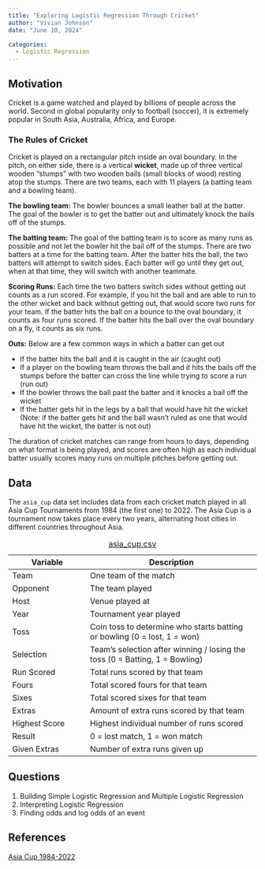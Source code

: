```yaml
---
title: "Exploring Logistic Regression Through Cricket"
author: "Vivian Johnson" 
date: "June 10, 2024" 

categories:
  - Logistic Regression  
---
```


## Motivation

Cricket is a game watched and played by billions of people across the world. Second in global popularity only to football (soccer), it is extremely popular in South Asia, Australia, Africa, and Europe.

### The Rules of Cricket

Cricket is played on a rectangular pitch inside an oval boundary. In the pitch, on either side, there is a vertical **wicket**, made up of three vertical wooden "stumps" with two wooden bails (small blocks of wood) resting atop the stumps. There are two teams, each with 11 players (a batting team and a bowling team).

**The bowling team:** The bowler bounces a small leather ball at the batter. The goal of the bowler is to get the batter out and ultimately knock the bails off of the stumps.

**The batting team:** The goal of the batting team is to score as many runs as possible and not let the bowler hit the bail off of the stumps. There are two batters at a time for the batting team. After the batter hits the ball, the two batters will attempt to switch sides. Each batter will go until they get out, when at that time, they will switch with another teammate.

**Scoring Runs:** Each time the two batters switch sides without getting out counts as a run scored. For example, if you hit the ball and are able to run to the other wicket and back without getting out, that would score two runs for your team. If the batter hits the ball on a bounce to the oval boundary, it counts as four runs scored. If the batter hits the ball over the oval boundary on a fly, it counts as six runs.

**Outs:** Below are a few common ways in which a batter can get out

-   If the batter hits the ball and it is caught in the air (caught out)
-   If a player on the bowling team throws the ball and it hits the bails off the stumps before the batter can cross the line while trying to score a run (run out)
-   If the bowler throws the ball past the batter and it knocks a bail off the wicket
-   If the batter gets hit in the legs by a ball that would have hit the wicket (Note: if the batter gets hit and the ball wasn't ruled as one that would have hit the wicket, the batter is not out)

The duration of cricket matches can range from hours to days, depending on what format is being played, and scores are often high as each individual batter usually scores many runs on multiple pitches before getting out.

## Data

The `asia_cup` data set includes data from each cricket match played in all Asia Cup Tournaments from 1984 (the first one) to 2022. The Asia Cup is a tournament now takes place every two years, alternating host cities in different countries throughout Asia.

| Variable      | Description                                                              |
|-----------------------|-------------------------------------------------|
| Team          | One team of the match                                                    |
| Opponent      | The team played                                                          |
| Host          | Venue played at                                                          |
| Year          | Tournament year played                                                   |
| Toss          | Coin toss to determine who starts batting or bowling (0 = lost, 1 = won) |
| Selection     | Team's selection after winning / losing the toss (0 = Batting, 1 = Bowling)                     |
| Run Scored    | Total runs scored by that team                                           |
| Fours         | Total scored fours for that team                                         |
| Sixes         | Total scored sixes for that team                                         |
| Extras        | Amount of extra runs scored by that team                                 |
| Highest Score | Highest individual number of runs scored                                 |
| Result        | 0 = lost match, 1 = won match                                            |
| Given Extras  | Number of extra runs given up                                            |

: [asia_cup.csv](stat_289_score/vgjohn/cricket_module/Data_Repo_Submission/asia_cup.csv)

## Questions

1.  Building Simple Logistic Regression and Multiple Logistic Regression
2.  Interpreting Logistic Regression
3.  Finding odds and log odds of an event

## References

[Asia Cup 1984-2022](https://www.kaggle.com/datasets/hasibalmuzdadid/asia-cup-cricket-1984-to-2022/data)
